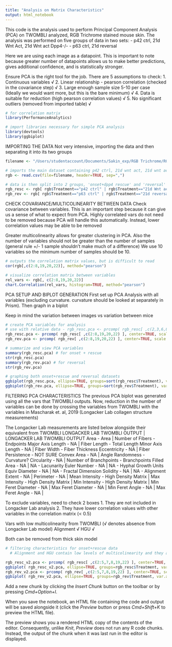 ```yaml
---
title: "Analysis on Matrix Characteristics"
output: html_notebook
---
```


This code is the analysis used to perform Principal Component Analysis (PCA) on TWOMBLI analyzed, RGB Trichrome stained mouse skin. The analysis was performed on five groups of data in two sets:
- p42 ctrl, 21d Wnt Act, 21d Wnt act Dpp4-/-
- p63 ctrl, 21d reversal

Here we are using each image as a datapoint. This is important to note because greater number of datapoints allows us to make better predictions, gives additional confidence, and is statistically stronger.

Ensure PCA is the right tool for the job. There are 5 assumptions to check:
  1. Continuous variables √
  2. Linear relationship - pearson correlation (checked in the covariance step) √
  3. Large enough sample size 5-10 per case (Ideally we would want more, but this is the bare minimum) √
  4. Data is suitable for reduction (high pearson correlation values) √
  5. No significant outliers (removed from imported table) √

```r
# for correlation matrix
library(PerformanceAnalytics)

# import libraries necessary for simple PCA analysis
library(devtools)
library(ggbiplot)
```

IMPORTING THE DATA
Not very intensive, importing the data and then separating it into its two groups

```r
filename <- "/Users/studentaccount/Documents/Sakin_exp/RGB Trichrome/RGB_all (2)/TWOMBLI_Results_img.csv"
```

```r

# imports the main dataset containing p42 ctrl, 21d wnt act, 21d wnt act dpp4-/-, p63 ctrl, and 21d reversal mice
rgb <- read.csv(file=filename, header=TRUE, sep=",")

# data is then split into 2 groups, 'onset+dpp4 rescue' and 'reversal'
rgb_resc <- rgb[ rgb$Treatment=="p42 ctrl" | rgb$Treatment=="21d Wnt act" | rgb$Treatment=="21d Wnt act Dpp4-/-", ] # onset+rescue dataset
rgb_rev <- rgb[ rgb$Treatment=="p63 ctrl" | rgb$Treatment=="21d reversal", ] # reversal dataset

```

CHECK COVARIANCE/MULTICOLINEARITY BETWEEN DATA
Check covariance between variables. This is an important step because it can give us a sense of what to expect from PCA. Highly correlated vars do not need to be removed because PCA will handle this automatically. Instead, lower correlation values may be able to be removed 

Greater multicolinearity allows for greater clustering in PCA. Also the number of variables should not be greater than the number of samples (general rule +/- 1 sample shouldn't make much of a difference)
We use 10 variables so the minimum number of samples should be 10.

```r

# outputs the correlation matrix values, but is difficult to read
cor(rgb[,c(2:8,19,20,22)], method="pearson")

# visualize correlation matrix between variables 
rel_vars <- rgb[, c(2:8,19,20,22)]
chart.Correlation(rel_vars, histogram=TRUE, method="pearson")

```


PCA SETUP AND BIPLOT GENERATION
First set up PCA Analysis with all variables (excluding curvature. curvature should be looked at separately in Prism). Then graph in a biplot

Keep in mind the variation between images vs variation between mice
```r

# create PCA variables for analysis
# use with relative data - rgb_resc.pca <- prcomp( rgb_resc[ ,c(2,3,6,8,19,23) ], center=TRUE, scale.=TRUE ) # onset+rescue 8,6,19,23,2
rgb_resc.pca <- prcomp( rgb_resc[ ,c(2:8,19,20,22) ], center=TRUE, scale.=TRUE )
rgb_rev.pca <- prcomp( rgb_rev[ ,c(2:8,19,20,22) ], center=TRUE, scale.=TRUE ) # reversal

# summarize and view PCA variables
summary(rgb_resc.pca) # for onset + rescue
str(rgb_resc.pca)
summary(rgb_rev.pca) # for reversal
str(rgb_rev.pca)

# graphing both onset+rescue and reversal datasets
ggbiplot(rgb_resc.pca, ellipse=TRUE, groups=sort(rgb_resc$Treatment), var.axes=FALSE, labels=rgb_resc$Image) + theme_bw() # onset+rescue
ggbiplot(rgb_rev.pca, ellipse=TRUE, groups=sort(rgb_rev$Treatment), var.axes=FALSE, labels=rgb_rev$Image) + theme_bw() # reversal

```

FILTERING PCA CHARACTERISTICS
The previous PCA biplot was generated using all the vars that TWOMBLI outputs. Now, reduction in the number of variables can be done by crossing the variables from TWOMBLI with the variables in Mascharak et. al, 2019 (Longacker Lab collagen structure measurements)

The Longacker Lab measurements are listed below alongside their equivalent from TWOMBLI
LONGACKER LAB           TWOMBLI OUTPUT                    |   LONGACKER LAB             TWOMBLI OUTPUT
Area -                  Area                              |   Number of Fibers -        Endpoints
Major Axis Length -     NA                                |   Fiber Length -            Total Length
Minor Axis Length -     NA                                |   Fiber Width -             Fiber Thickness
Eccentricity -          NA                                |   Fiber Persistence -       NOT SURE
Convex Area -           NA                                |   Angle Randomness -        Curvature?
Circularity -           NA                                |   Number of Branchpoints -  Branchpoints
Filled Area -           NA                                |   NA -                      Lacunarity
Euler Number -          NA                                |   NA -                      Hyphal Growth Units
Equiv Diameter -        NA                                |   NA -                      Fractal Dimension
Solidity -              NA                                |   NA -                      Alignment
Extent -                NA                                |
Perimeter -             NA                                |
Mean Intensity -        High Density Matrix               |
Max Intensity -         High Density Matrix               |
Min Intensity -         High Density Matrix               |
Min Feret Diameter -    NA                                |
Max Feret Diameter -    NA                                |
Min Feret Angle -       NA                                |
Max Feret Angle -       NA                                |

To exclude variables, need to check 2 boxes
  1. They are not included in Longacker Lab analysis
  2. They have lower correlation values with other variables in the correlation matrix (< 0.5)
  
Vars with low multicolinearity from TWOMBLI (√ denotes absence from Longacker Lab model)
Alignment √
HGU √

Both can be removed from thick skin model

```r

# filtering characteristics for onset+rescue data
  # Alignment and HGU contain low levels of multicolinearity and they are not included in the Longacker model, so they can be removed

rgb_resc_v2.pca <- prcomp( rgb_resc[ ,c(2:5,7,8,19,22) ], center=TRUE, scale.=TRUE ) # v2 w/o alignment and HGU
ggbiplot( rgb_resc_v2.pca, ellipse=TRUE, groups=rgb_resc$Treatment, var.axes=FALSE )  + theme_bw()
rgb_rev_v2.pca <- prcomp( rgb_rev[ ,c(2:5,7,8,19,22) ], center=TRUE, scale.=TRUE ) # v2 w/o alignment and HGU
ggbiplot( rgb_rev_v2.pca, ellipse=TRUE, groups=rgb_rev$Treatment, var.axes=FALSE ) + theme_bw()


```

Add a new chunk by clicking the *Insert Chunk* button on the toolbar or by pressing *Cmd+Option+I*.

When you save the notebook, an HTML file containing the code and output will be saved alongside it (click the *Preview* button or press *Cmd+Shift+K* to preview the HTML file). 

The preview shows you a rendered HTML copy of the contents of the editor. Consequently, unlike *Knit*, *Preview* does not run any R code chunks. Instead, the output of the chunk when it was last run in the editor is displayed.
